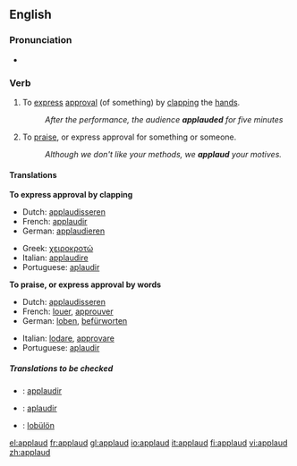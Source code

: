 ==English==

===Pronunciation===
*{{audio|en-us-applaud.ogg|Audio (US)}}


===Verb===
{{en-verb}}

# {{context|transitive|intransitive}} To [[express]] [[approval]] (of something) by [[clap|clapping]] the [[hand]]s.
#:''After the performance, the audience '''applauded''' for five minutes''
# {{context|transitive|intransitive}} To [[praise]], or express approval for something or someone.
#:''Although we don't like your methods, we '''applaud''' your motives.''

====Translations====

'''To express approval by clapping'''
{{top}}
*Dutch: [[applaudisseren]]
*French: [[applaudir]] 
*German: [[applaudieren]]
{{mid}}
*Greek: [[χειροκροτώ]]
*Italian: [[applaudire]]
*Portuguese: [[aplaudir]]
{{bottom}}

'''To praise, or express approval by words'''
{{top}}
*Dutch: [[applaudisseren]]
*French: [[louer]], [[approuver]] 
*German: [[loben]], [[befürworten]]
{{mid}}
*Italian: [[lodare]], [[approvare]]
*Portuguese: [[aplaudir]]
{{bottom}}

=====Translations to be checked=====
{{checktrans}} 
*{{ttbc|Interlingua}}: [[applaudir]]
*{{ttbc|Spanish}}: [[aplaudir]]
*{{ttbc|Volapük}}: [[lobülön]]

[[el:applaud]]
[[fr:applaud]]
[[gl:applaud]]
[[io:applaud]]
[[it:applaud]]
[[fi:applaud]]
[[vi:applaud]]
[[zh:applaud]]